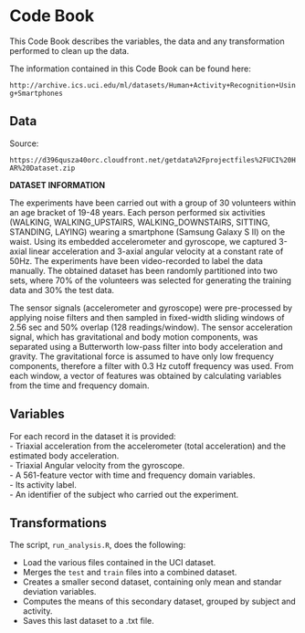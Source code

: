 # Code Book  

This Code Book describes the variables, the data and any transformation  performed to clean up the data.

The information contained in this Code Book can be found here:
  
`http://archive.ics.uci.edu/ml/datasets/Human+Activity+Recognition+Using+Smartphones `  
  
    
## Data  
  
Source:
  
`https://d396qusza40orc.cloudfront.net/getdata%2Fprojectfiles%2FUCI%20HAR%20Dataset.zip `  
  
  
**DATASET INFORMATION**  
  
The experiments have been carried out with a group of 30 volunteers within an age bracket of 19-48 years. Each person performed six activities (WALKING, WALKING_UPSTAIRS, WALKING_DOWNSTAIRS, SITTING, STANDING, LAYING) wearing a smartphone (Samsung Galaxy S II) on the waist. Using its embedded accelerometer and gyroscope, we captured 3-axial linear acceleration and 3-axial angular velocity at a constant rate of 50Hz. The experiments have been video-recorded to label the data manually. The obtained dataset has been randomly partitioned into two sets, where 70% of the volunteers was selected for generating the training data and 30% the test data. 

The sensor signals (accelerometer and gyroscope) were pre-processed by applying noise filters and then sampled in fixed-width sliding windows of 2.56 sec and 50% overlap (128 readings/window). The sensor acceleration signal, which has gravitational and body motion components, was separated using a Butterworth low-pass filter into body acceleration and gravity. The gravitational force is assumed to have only low frequency components, therefore a filter with 0.3 Hz cutoff frequency was used. From each window, a vector of features was obtained by calculating variables from the time and frequency domain.
   
## Variables

For each record in the dataset it is provided:   
- Triaxial acceleration from the accelerometer (total acceleration) and the estimated body acceleration.     
- Triaxial Angular velocity from the gyroscope.   
- A 561-feature vector with time and frequency domain variables.   
- Its activity label.   
- An identifier of the subject who carried out the experiment. 

## Transformations

The script, `run_analysis.R`, does the following:

* Load the various files contained in the UCI dataset.
* Merges the `test` and `train` files into a combined dataset.
* Creates a smaller second dataset, containing only mean and standar deviation variables.
* Computes the means of this secondary dataset, grouped by subject and activity.
* Saves this last dataset to a .txt file.
